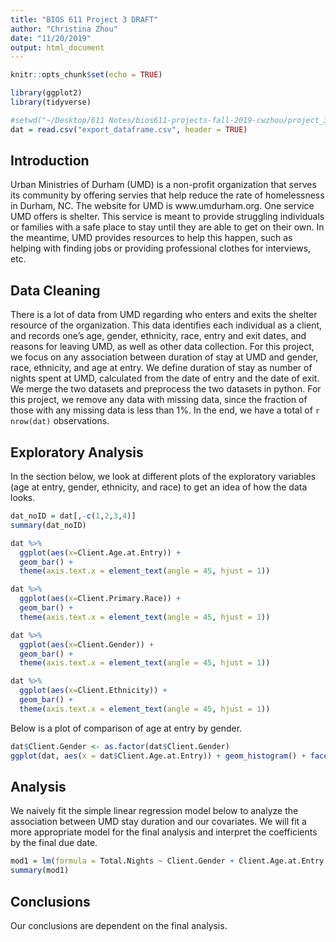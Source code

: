 ```yaml
---
title: "BIOS 611 Project 3 DRAFT"
author: "Christina Zhou"
date: "11/20/2019"
output: html_document
---
```


```r
knitr::opts_chunk$set(echo = TRUE)

library(ggplot2)
library(tidyverse)

#setwd("~/Desktop/611 Notes/bios611-projects-fall-2019-cwzhou/project_3/data")
dat = read.csv("export_dataframe.csv", header = TRUE)
```

## Introduction

Urban Ministries of Durham (UMD) is a non-profit organization that serves its community by offering servies that help reduce the rate of homelessness in Durham, NC. The website for UMD is www.umdurham.org. One service UMD offers is shelter. This service is meant to provide struggling individuals or families with a safe place to stay until they are able to get on their own. In the meantime, UMD provides resources to help this happen, such as helping with finding jobs or providing professional clothes for interviews, etc.

## Data Cleaning

There is a lot of data from UMD regarding who enters and exits the shelter resource of the organization. This data identifies each individual as a client, and records one's age, gender, ethnicity, race, entry and exit dates, and reasons for leaving UMD, as well as other data collection. For this project, we focus on any association between duration of stay at UMD and gender, race, ethnicity, and age at entry. We define duration of stay as number of nights spent at UMD, calculated from the date of entry and the date of exit. We merge the two datasets and preprocess the two datasets in python. For this project, we remove any data with missing data, since the fraction of those with any missing data is less than 1%. In the end, we have a total of `r nrow(dat)` observations.

## Exploratory Analysis

In the section below, we look at different plots of the exploratory variables (age at entry, gender, ethnicity, and race) to get an idea of how the data looks.

```r

dat_noID = dat[,-c(1,2,3,4)]
summary(dat_noID)

dat %>%
  ggplot(aes(x=Client.Age.at.Entry)) +
  geom_bar() +
  theme(axis.text.x = element_text(angle = 45, hjust = 1))

dat %>%
  ggplot(aes(x=Client.Primary.Race)) +
  geom_bar() +
  theme(axis.text.x = element_text(angle = 45, hjust = 1))

dat %>%
  ggplot(aes(x=Client.Gender)) +
  geom_bar() +
  theme(axis.text.x = element_text(angle = 45, hjust = 1))

dat %>%
  ggplot(aes(x=Client.Ethnicity)) +
  geom_bar() +
  theme(axis.text.x = element_text(angle = 45, hjust = 1))

```

Below is a plot of comparison of age at entry by gender.

```r
dat$Client.Gender <- as.factor(dat$Client.Gender)
ggplot(dat, aes(x = dat$Client.Age.at.Entry)) + geom_histogram() + facet_wrap(~Client.Gender)
```

## Analysis

We naively fit the simple linear regression model below to analyze the association between UMD stay duration and our covariates. We will fit a more appropriate model for the final analysis and interpret the coefficients by the final due date.

```r
mod1 = lm(formula = Total.Nights ~ Client.Gender + Client.Age.at.Entry + Client.Ethnicity + Client.Primary.Race, data = dat)
summary(mod1)
```

## Conclusions

Our conclusions are dependent on the final analysis.